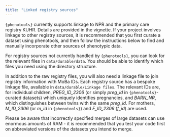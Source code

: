 ```yaml
---
title: "Linked registry sources"
---
```


`{phenotools}` currently supports linkage to NPR and the primary care registry KUHR. Details are provided in the vignette. If your project involves linkage to other registry sources, it is recommended that you first curate a dataset using phenotools, and then follow the instructions below to find and manually incorporate other sources of phenotypic data.

For registry sources not currently handled by `{phenotools}`, you can look for the relevant files in `data/durable/data`. You should be able to identify which files you need using the directory structure.

In addition to the raw registry files, you will also need a linkage file to join registry information with MoBa IDs. Each registry source has a bespoke linkage file, available in `data/durable/Linkage files`. The relevant IDs are, for individual children, *PREG_ID_2306* (or simply *preg_id* in `{phenotools}`-curated datasets) which uniquely identifies pregnancies, and *BARN_NR*, which distinguishes between twins with the same *preg_id*. For mothers, *M_ID_2306* (or *m_id* in `{phenotools}`) and *F_ID_2306* (*f_id*) are used.

Please be aware that incorrectly specified merges of large datasets can use enormous amounts of RAM - it is recommended that you test your code first on abbreviated versions of the datasets you intend to merge.
